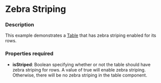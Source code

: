 
# Zebra Striping

### Description
This example demonstrates a [Table](/components/cerner-terra-framework-docs/table/about) that has zebra striping enabled for its rows.

### Properties required
* **isStriped**: Boolean specifying whether or not the table should have zebra striping for rows. A value of true will enable zebra striping.  
Otherwise, there will be no zebra striping in the table component. 

<ZebraStripedTable title='Zebra Striped Table Example' />
